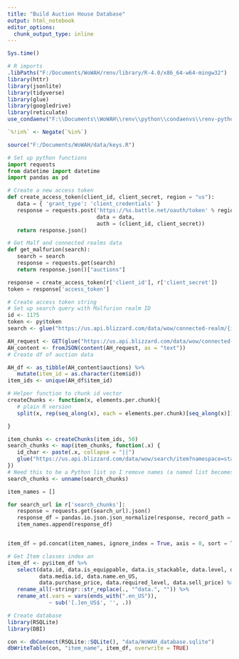 ```yaml
---
title: "Build Auction House Database"
output: html_notebook
editor_options: 
  chunk_output_type: inline
---
```

```r
Sys.time()

# R imports
.libPaths("F:/Documents/WoWAH/renv/library/R-4.0/x86_64-w64-mingw32")
library(httr)
library(jsonlite)
library(tidyverse)
library(glue)
library(googledrive)
library(reticulate)
use_condaenv("F:\\Documents\\WoWAH\\renv\\python\\condaenvs\\renv-python\\python.exe")

`%!in%` <- Negate(`%in%`)

source("F:/Documents/WoWAH/data/keys.R")

```

```python
# Set up python functions
import requests
from datetime import datetime
import pandas as pd

# Create a new access token
def create_access_token(client_id, client_secret, region = "us"):
   data = { 'grant_type': 'client_credentials' }
   response = requests.post('https://%s.battle.net/oauth/token' % region,
                            data = data,
                            auth = (client_id, client_secret))
   return response.json()

# Get Malf and connected realms data
def get_malfurion(search):
   search = search
   response = requests.get(search)
   return response.json()["auctions"]

response = create_access_token(r['client_id'], r['client_secret'])
token = response['access_token']
```

```r
# Create access token string
# Set up search query with Malfurion realm ID
id <- 1175
token <- py$token
search <- glue("https://us.api.blizzard.com/data/wow/connected-realm/{id}/auctions?namespace=dynamic-us&locale=en_US&access_token={token}")
```

```r
AH_request <- GET(glue("https://us.api.blizzard.com/data/wow/connected-realm/{id}/auctions?namespace=dynamic-us&locale=en_US&access_token={token}"))
AH_content <- fromJSON(content(AH_request, as = "text"))
# Create df of auction data

AH_df <- as_tibble(AH_content$auctions) %>% 
   mutate(item_id = as.character(item$id))
item_ids <- unique(AH_df$item_id)

# Helper function to chunk id vector
createChunks <- function(x, elements.per.chunk){
   # plain R version
   split(x, rep(seq_along(x), each = elements.per.chunk)[seq_along(x)])

}

item_chunks <- createChunks(item_ids, 50)
search_chunks <- map(item_chunks, function(.x) {
   id_char <- paste(.x, collapse = "||")
   glue("https://us.api.blizzard.com/data/wow/search/item?namespace=static-us&locale=en_US&orderby=id&&_pageSize=1000&id={id_char}&_&access_token={token}")
})
# Need this to be a Python list so I remove names (a named list becomes a python dict)
search_chunks <- unname(search_chunks)
```

```python
item_names = []

for search_url in r['search_chunks']:
   response = requests.get(search_url).json()
   response_df = pandas.io.json.json_normalize(response, record_path = ['results'])
   item_names.append(response_df)


item_df = pd.concat(item_names, ignore_index = True, axis = 0, sort = True)

```

```r
# Get Item classes index an
item_df <- py$item_df %>% 
   select(data.id, data.is_equippable, data.is_stackable, data.level, data.max_count,
          data.media.id, data.name.en_US,
          data.purchase_price, data.required_level, data.sell_price) %>% 
   rename_all(~stringr::str_replace(., "^data.", "")) %>% 
   rename_at(.vars = vars(ends_with(".en_US")),
             ~ sub('[.]en_US$', '', .)) 

# Create database
library(RSQLite)
library(DBI)

con <- dbConnect(RSQLite::SQLite(), "data/WoWAH_database.sqlite")
dbWriteTable(con, "item_name", item_df, overwrite = TRUE)
```




